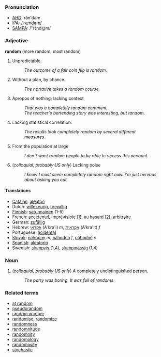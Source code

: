 ===Pronunciation===
*[[w:AHD|AHD]]: răn'dəm
*[[w:IPA|IPA]]: /ˈrændəm/
*[[w:SAMPA|SAMPA]]: /"r{nd@m/

===Adjective===
'''random''' (more random, most random)

# Unpredictable.
#: ''The outcome of a fair coin flip is random.''
# Without a plan, by chance.
#: ''The narrative takes a random course.''
# Apropos of nothing; lacking context
#: ''That was a completely random comment.''
#: ''The teacher's bartending story was interesting, but random.''
# Lacking statistical correlation.
#: ''The results look completely random by several different measures.''
# From the population at large
#: ''I don't want random people to be able to access this account.''
# (''colloquial, probably US only'') Lacking poise
#: ''I know I must seem completely random right now.  I'm just nervous about asking you out.''

====Translations====
*[[Catalan]]: [[aleatori]]
*Dutch: [[willekeurig]], [[toevallig]]
*[[Finnish]]: [[satunnainen]] (1-5)
*French: [[accidentel]], [[imprévisible]] (1), [[au hasard]] (2), [[arbitraire]]
*German: [[zufällig]]
*Hebrew: [[אקראי]] (A'kra'i) ''m'', [[אקראית]] (A'kra'it) ''f''
*Portuguese: [[acidental]]
*[[Slovak]]: [[náhodný]] ''m'', [[náhodná]] ''f'', [[náhodné]] ''n''
*[[Spanish]]: [[aleatorio]]
*Swedish: [[slumpvis]] (1,4), [[slumpmässig]] (1,4)

===Noun===

# (''colloquial, probably US only'') A completely undistinguished person.
#: ''The party was boring.  It was full of randoms.''

===Related terms===
*[[at random]]
*[[pseudorandom]]
*[[random number]]
*[[randomise]], [[randomize]]
*[[randomness]]
*[[randomnitude]]
*[[randomnity]]
*[[randomology]]
*[[randomosity]]
*[[stochastic]]